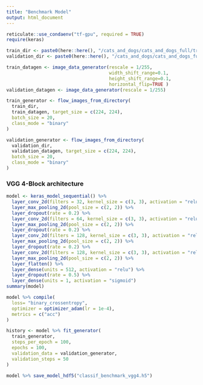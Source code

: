```yaml
---
title: "Benchmark Model"
output: html_document
---
```


```r
reticulate::use_condaenv("tf-gpu", required = TRUE)
require(keras)
```

```r
train_dir <- paste0(here::here(), "/cats_and_dogs/cats_and_dogs_full/train")
validation_dir <- paste0(here::here(), "/cats_and_dogs/cats_and_dogs_full/validation")

train_datagen <- image_data_generator(rescale = 1/255,
                                      width_shift_range=0.1,
                                      height_shift_range=0.1,
                                      horizontal_flip=TRUE )
validation_datagen <- image_data_generator(rescale = 1/255)

train_generator <- flow_images_from_directory(
  train_dir,
  train_datagen, target_size = c(224, 224),
  batch_size = 20,
  class_mode = "binary"
)

validation_generator <- flow_images_from_directory(
  validation_dir,
  validation_datagen, target_size = c(224, 224),
  batch_size = 20,
  class_mode = "binary"
)
```
### VGG 4-Block architecture

```r
model <- keras_model_sequential() %>%
  layer_conv_2d(filters = 32, kernel_size = c(3, 3), activation = "relu", input_shape = c(224, 224, 3)) %>%
  layer_max_pooling_2d(pool_size = c(2, 2)) %>%
  layer_dropout(rate = 0.2) %>%
  layer_conv_2d(filters = 64, kernel_size = c(3, 3), activation = "relu") %>%
  layer_max_pooling_2d(pool_size = c(2, 2)) %>%
  layer_dropout(rate = 0.2) %>%
  layer_conv_2d(filters = 128, kernel_size = c(3, 3), activation = "relu") %>%
  layer_max_pooling_2d(pool_size = c(2, 2)) %>%
  layer_dropout(rate = 0.2) %>%
  layer_conv_2d(filters = 128, kernel_size = c(3, 3), activation = "relu") %>%
  layer_max_pooling_2d(pool_size = c(2, 2)) %>%
  layer_flatten() %>%
  layer_dense(units = 512, activation = "relu") %>%
  layer_dropout(rate = 0.5) %>%
  layer_dense(units = 1, activation = "sigmoid")
summary(model)
```

```r
model %>% compile(
  loss= "binary_crossentropy",
  optimizer = optimizer_adam(lr = 1e-4),
  metrics = c("acc")
)
```

```r
history <- model %>% fit_generator(
  train_generator,
  steps_per_epoch = 100,
  epochs = 100,
  validation_data = validation_generator,
  validation_steps = 50
)

```


```r
model %>% save_model_hdf5("classif_benchmark_vgg4.h5")
```


